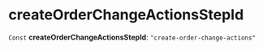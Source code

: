 
# createOrderChangeActionsStepId

 `Const` **createOrderChangeActionsStepId**: `"create-order-change-actions"`
